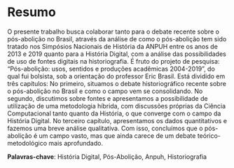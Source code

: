 # Resumo {.unnumbered}

O presente trabalho busca colaborar tanto para o debate recente sobre o pós-abolição no Brasil, através da análise de como o pós-abolição tem sido tratado nos Simpósios Nacionais de História da ANPUH entre os anos de 2013 e 2019 quanto para a História Digital, com a análise das possibilidades de uso de fontes digitais na historiografia. É fruto do projeto de pesquisa: “Pós-abolição: usos, sentidos e produções acadêmicas 2004-2019”, do qual fui bolsista, sob a orientação do professor Eric Brasil. Está dividido em três capítulos: No primeiro, situamos o debate historiográfico recente sobre o pós-abolição no Brasil e como o campo vem se consolidando. No segundo, discutimos sobre fontes e apresentamos a possibilidade de utilização de uma metodologia híbrida, com discussões próprias da Ciência Computacional tanto quanto da História, o que converge com o campo da História Digital. No terceiro capítulo, apresentamos os dados quantitativos e fazemos uma breve análise qualitativa. Com isso, concluímos que o pós-abolição é um campo vasto, mas que ainda carece de um debate teórico-metodológico mais aprofundado.

**Palavras-chave**: História Digital, Pós-Abolição, Anpuh, Historiografia
